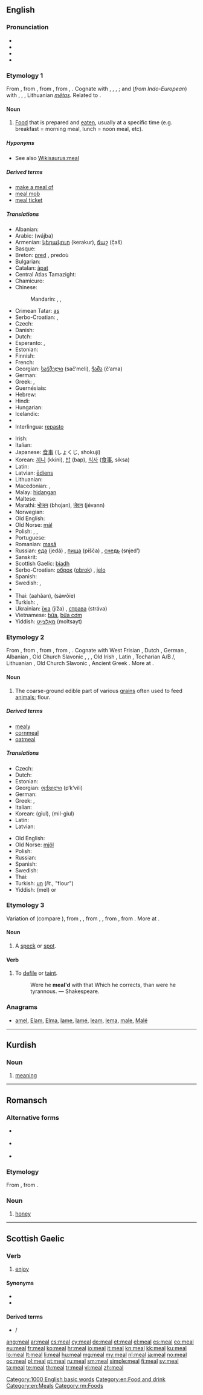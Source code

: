 ==English==

===Pronunciation===
* {{IPA|/miːl/}}
* {{audio|en-uk-a meal.ogg|Audio (UK)}}
* {{audio|en-us-meal.ogg|Audio (US)}}
* {{rhymes|iːl}}

===Etymology 1===
From {{etyl|enm}}, from {{etyl|ang}} {{term|mæl|mǣl|measure, time, occasion, set time, time for eating, meal|sc=Latinx|lang=ang}}, from {{etyl|gem-pro|en}} {{recons|mēlan|lang=gem-pro}}, from {{etyl|ine-pro|en}} {{recons|mē-|lang=ine-pro}}, {{recons|me-||to measure|lang=ine-pro}}. Cognate with {{etyl|nl|-}} {{term|maal||meal, time, occurrence|lang=nl}}, {{etyl|de|-}} {{term|Mal||time|lang=de}}, {{term|Mahl||meal|lang=de}}, {{etyl|sv|-}} {{term|mål||meal|lang=sv}}; and (''from Indo-European'') with {{etyl|grc|-}} {{term|μέτρον||measure|tr=métron|lang=grc}}, {{etyl|la|-}} {{term|mensus|lang=la}}, {{etyl|ru|-}} {{term|мера||tr=mera|measure|sc=Cyrl|lang=ru}}, Lithuanian ''[[metas|mẽtas]]''. Related to {{etyl|ang|-}} {{term|mæþ|mǣþ|measure, degree, proportion|sc=Latinx|lang=ang}}.

====Noun====
{{en-noun}}

# [[food|Food]] that is prepared and [[eat]]en, usually at a specific time (e.g. breakfast = morning meal, lunch = noon meal, etc).

=====Hyponyms=====
* See also [[Wikisaurus:meal]]

=====Derived terms=====
* [[make a meal of]]
* [[meal mob]]
* [[meal ticket]]

=====Translations=====
{{rfc-tsort|duplicate language: Serbo-Croatian}}
{{trans-top|food that is prepared and eaten}}
* Albanian: {{t-|sq|vakt|m|xs=Albanian}}
* Arabic: {{Arab|[[وجبة]]}} (wájba) {{f}}
* Armenian: [[կերակուր]] (kerakur), [[ճաշ]] (č̣aš)
* Basque: {{t+|eu|otordu}}
* Breton: [[pred]] {{m}}, predoù {{p}}
* Bulgarian: {{t+|bg|ядене|n|tr=jadene}}
* Catalan: [[àpat]] {{m}}
* Central Atlas Tamazight: {{tø|tzm|ⵜⵉⵔⵎⵜ|f|tr=tirmt|sc=Tfng}}
* Chamicuro: {{tø|ccc|nuka'c̈homachi}}
* Chinese:
*: Mandarin: {{t-|cmn|餐|tr=cān|sc=Hani}}, {{t-|cmn|飯|sc=Hani}}, {{t-|cmn|饭|tr=fàn|sc=Hani}}
* Crimean Tatar: [[aş]]
* Serbo-Croatian: {{t|sh|obrok|m|alt=òbrok}}, {{t|sh|jelo|n|alt=jȅlo}}
* Czech: {{t+|cs|jídlo|n}}
* Danish: {{t+|da|måltid|c}}
* Dutch: {{t+|nl|maaltijd|m}}
* Esperanto: {{t-|eo|manĝaĵo|xs=Esperanto}},  {{t-|eo|manĝo|xs=Esperanto}}
* Estonian: {{t-|et|söök}}
* Finnish: {{t+|fi|ateria}}
* French: {{t+|fr|repas|m}}
* Georgian: [[საჭმელი]] (sač‘meli), [[ჭამა]] (č‘ama)
* German: {{t+|de|Mahl|n}}
* Greek: {{t+|el|γεύμα|n|tr=gévma}}, {{t+|el|φαγητό|n|tr=fagitó}}
* Guernésiais: {{tø|roa-grn|r'pas|m}}
* Hebrew: {{t+|he|ארוחה|f}}
* Hindi: {{t-|hi|भोजन|tr=bhojan|xs=Hindi}}
* Hungarian: {{t+|hu|étkezés}}
* Icelandic: {{t+|is|máltíð|f}}
* {{trreq|id}}
* Interlingua: [[repasto]]
{{trans-mid}}
* Irish: {{t-|ga|proinn|f|xs=Irish}}
* Italian: {{t+|it|pasto|m}}
* Japanese: [[食事]] (しょくじ, shokují)
* Korean: [[끼니]] (kkini), [[밥]] (bap), [[식사]] ([[食事]], siksa)
* Latin: {{t-|la|cibus|m}}
* Latvian: [[ēdiens]] {{f}}
* Lithuanian: {{t+|lt|valgis|m|xs=Lithuanian}}
* Macedonian: {{t-|mk|оброк|m|tr=óbrok}},  {{t-|mk|јадење|n|tr=jádenje}}
* Malay: [[hidangan]]
* Maltese: {{t-|mt|ikel|p|xs=Maltese}}
* Marathi: [[भोजन]] (bhojan), [[जेवण]] (jévann)
* Norwegian: {{t+|no|måltid}}
* Old English: {{t-|ang|mæl|n|alt=mǣl|xs=Old English}}
* Old Norse: [[mál]] {{n}}
* Polish: {{t+|pl|posiłek|m}}, {{t+|pl|danie|n}}, {{t+|pl|jedzenie|n}}
* Portuguese: {{t+|pt|refeição|f}}
* Romanian: [[masā]] {{f}}
* Russian: [[еда]] (jedá) {{f}}, [[пища]] (píšča) {{f}}, [[снедь]] (snjed’) {{f}}
* Sanskrit: {{t-|sa|भोजन|tr=bhojan|xs=Sanskrit}}
* Scottish Gaelic: [[biadh]] {{m}}
* Serbo-Croatian: [[оброк]] ([[obrok]]) {{m}}, [[jelo]] {{n}}
* Spanish: {{t+|es|comida|f}}
* Swedish: {{t+|sv|måltid|c}}, {{t+|sv|mål|n}}
* {{trreq|ta}}
* Thai: {{Thai|[[อาหาร]]}} (aahăan), {{Thai|[[เสวย]]}} (sàwŏie)
* Turkish: {{t+|tr|yemek}},  {{qualifier|obsolete}} {{t+|tr|aş}}
* Ukrainian: [[їжа]] (jíža) {{f}}, [[страва]] (stráva) {{f}}
* Vietnamese: [[bữa]], [[bữa cơm]]
* Yiddish: [[מאָלצײַט]] (moltsayt) {{m}}
{{trans-bottom}}

===Etymology 2===
From {{etyl|enm}} {{term|mele|lang=enm}}, from {{etyl|ang}} {{term|melu|lang=ang||meal, flour}}, from {{etyl|gem-pro|en}} {{recons|melwan||meal, flour|lang=gem-pro}}, from {{etyl|ine-pro|en}} {{recons|mel-|lang=ine-pro}}, {{recons|mol(w)ə-||to grind, mill|lang=ine-pro}}. Cognate with West Frisian {{term|moal|lang=fy}}, Dutch {{term|meel|lang=nl}}, German {{term|Mehl|lang=de}}, Albanian {{term|miell|lang=sq||flour}}, Old Church Slavonic {{term|melvo||grain to be ground|lang=cu}} {{rfscript|Cyrl|lang=cu}}, {{etyl|nl|-}} {{term|malen||to grind|lang=nl}}, {{etyl|de|-}} {{term|mahlen||to grind|lang=de}}, Old Irish {{term|melim||I grind|lang=sga}}, Latin {{term|molo|molō|I grind|lang=la}}, Tocharian A/B {{term|malywët|lang=xto||you press}}/{{term|melye|lang=txb||they tread on}}, Lithuanian {{term|málti|lang=lt}}, Old Church Slavonic {{term|млѣти|tr=mlěti|lang=cu}}, Ancient Greek {{term|μύλη|tr=mýlē|lang=grc||mill}}. More at {{l|en|mill}}.

====Noun====
{{en-noun|-}}

# The coarse-ground edible part of various [[grain]]s often used to feed [[animal]]s; flour.

=====Derived terms=====
* [[mealy]]
* [[cornmeal]]
* [[oatmeal]]

=====Translations=====
{{trans-top|coarse-ground edible part of various grains}}
* Czech: {{t-|cs|šrot|m}}
* Dutch: {{t+|nl|meel|n}}
* Estonian: {{t-|et|jahu}}
* Georgian: [[ფქვილი]] (p‘k‘vili)
* German: {{t+|de|Mehl|n}}
* Greek: {{t+|el|άλφιτο|n|tr=álfito}}, {{t-|el|χονδράλευρο|n|tr=chondrálevro}}
* Italian: {{t-|it|mangìme|m}}
* Korean: {{t+|ko|기울|sc=Hang}} (giul), {{t+|ko|밀기울|sc=Hang}} (mil-giul)
* Latin: {{qualifier|flour}} {{t-|la|farina|f}}
* Latvian: {{t-|lv|ēdiens|f|xs=Latvian}}
{{trans-mid}}
* Old English: {{t-|ang|melu|xs=Old English}}
* Old Norse: [[mjöl]]
* Polish: {{t+|pl|mączka|f}}
* Russian: {{t+|ru|мука|f|alt=мука́|tr=muká}}
* Spanish: {{t+|es|harina|f}}
* Swedish: {{t+|sv|mjöl|n}}
* Thai: {{t-|th|แป้ง|tr=bpâeng}}
* Turkish: [[un#Turkish|un]] (''lit.'', "flour")
* Yiddish: {{t-|yi|מעל|xs=Yiddish}} (mel) {{f}} or {{n}}
{{trans-bottom}}

===Etymology 3===
Variation of {{term|mole|lang=en}} (compare {{etyl|sco|-}} {{term|mail|lang=sco}}), from {{etyl|enm}} {{term|mole|lang=enm}}, {{term|mool|lang=enm}}, from {{etyl|ang}} {{term|mal|māl|lang=ang}}, {{term|mæl|mǣl|spot, mark, blemish|lang=ang}}, from {{etyl|gem-pro|en}} {{recons|mailan||wrinkle, spot|lang=gem-pro}}, from {{etyl|ine-pro|en}} {{recons|mey-||to soil|lang=ine-pro}}. More at {{l|en|mole}}.

====Noun====
{{en-noun}}

# {{context|UK|_|dialectal}} A [[speck]] or [[spot]].

====Verb====
{{en-verb}}

# {{transitive}} To [[defile]] or [[taint]].
#: Were he '''meal'd''' with that Which he corrects, than were he tyrannous. ― Shakespeare.

===Anagrams===
* [[amel#English|amel]], [[Elam#English|Elam]], [[Elma#English|Elma]], [[lame#English|lame]], [[lamé#English|lamé]], [[leam#English|leam]], [[lema#English|lema]], [[male#English|male]], [[Malé#English|Malé]]

[[Category:1000 English basic words]]
[[Category:en:Food and drink]]
[[Category:en:Meals]]

----

==Kurdish==

===Noun===
{{ku-noun}}

# [[meaning]]

----

==Romansch==

===Alternative forms===
* {{qualifier|Rumantsch Grischun}} {{l|rm|mel}}
* {{qualifier|Sursilvan}} {{l|rm|mèl}}
* {{qualifier|Surmiran}} {{l|rm|mêl}}

===Etymology===
From {{etyl|la|rm}} {{term|mel|lang=la}}, from {{etyl|ine-pro|rm}} {{recons|mélid|lang=ine-pro}}.

===Noun===
{{head|rm|noun|g=m}}

# {{context|Sutsilvan|lang=rm}} [[honey]]

[[Category:rm:Foods]]

----

==Scottish Gaelic==

===Verb===
{{head|gd|verb|present participle|mealadh|or|mealtainn}}

# [[enjoy]]

====Synonyms====
* {{l|gd|còrd ri}}
* {{l|gd|gabh tlachd ann}}

====Derived terms====
* {{l|gd|meal do naidheachd}} / {{l|gd|meal ur naidheachd}}

[[ang:meal]]
[[ar:meal]]
[[cs:meal]]
[[cy:meal]]
[[de:meal]]
[[et:meal]]
[[el:meal]]
[[es:meal]]
[[eo:meal]]
[[eu:meal]]
[[fr:meal]]
[[ko:meal]]
[[hr:meal]]
[[io:meal]]
[[it:meal]]
[[kn:meal]]
[[kk:meal]]
[[ku:meal]]
[[lo:meal]]
[[lt:meal]]
[[li:meal]]
[[hu:meal]]
[[mg:meal]]
[[my:meal]]
[[nl:meal]]
[[ja:meal]]
[[no:meal]]
[[oc:meal]]
[[pl:meal]]
[[pt:meal]]
[[ru:meal]]
[[sm:meal]]
[[simple:meal]]
[[fi:meal]]
[[sv:meal]]
[[ta:meal]]
[[te:meal]]
[[th:meal]]
[[tr:meal]]
[[vi:meal]]
[[zh:meal]]
